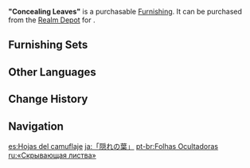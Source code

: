 {{Furnishing Infobox
|id             = 372404
|image          = Item "Concealing Leaves".png
|category       = Landform
|subcategory    = Shrub
|quality        = 3
|adeptal_energy = 20
|load           = 50
|reduced_load   = 50
|description    = A modestly tall plant.<br />Allegedly, Outriders can make camouflage from the branches of this plant and use them to conceal their movements when approaching monsters, hence its name "Concealing Leaves."<br />When asked about this, however, the [[Amber|current Outrider]] said that she had never heard of this before.
|mention        = Amber
|source1        = [[Realm Depot]]
|source2        = [[Adeptal Mirror]]
}}
'''"Concealing Leaves"''' is a purchasable [[Furnishing]]. It can be purchased from the [[Realm Depot]] for {{Item|Realm Currency|30|x=80}}.

==Furnishing Sets==
{{Craft Usage}}

==Other Languages==
{{Other Languages
|en      = "Concealing Leaves"
|zhs     = 「匿踪之叶」
|zhs_rm  = "Nìzōng zhī Yè"
|zht     = 「匿蹤之葉」
|zht_rm  = "Nìzōng zhī Yè"
|zh_tl   = 
|ja      = 「隠れの葉」
|ja_rm   = "Kakure no Ha"
|ja_tl   = "Leaf of Hiding"
|ko      = 「은신의 잎사귀」
|ko_rm   = "Eunsin-ui Ipsagwi"
|ko_tl   = "Leaf of Hiding"
|es      = Hojas del camuflaje
|es_tl   = Leaves of the Camouflage
|fr      = «&nbsp;Camouflage de feuilles&nbsp;»
|fr_tl   = "Camouflage of Leaves"
|ru      = «Скрывающая листва»
|ru_tl   = "Concealing Foliage"
|th      = "กอไม้ที่หลบซ่อน"
|th_rm   = "Ko Mai Thi Lop Son"
|th_tl   = "Hidden Bush"
|vi      = Lá Ẩn Thân
|vi_tl   = Concealing Leaf
|de      = „Blätter der Tarnung“
|de_tl   = "Leaves of Concealment"
|id      = "Daun Tersembunyi"
|id_tl   = "Hidden Leaves"
|pt      = Folhas Ocultadoras
|pt_tl   = 
|tr      = "Gizleyen Yapraklar"
|tr_tl   = "Concealing Leaves"
|it      = Foglie camuffanti
|it_tl   = Camouflaging Leaves
}}

==Change History==
{{Change History|1.5}}

==Navigation==
{{Furnishing Navbox|exterior}}

[[es:Hojas del camuflaje]]
[[ja:「隠れの葉」]]
[[pt-br:Folhas Ocultadoras]]
[[ru:«Скрывающая листва»]]